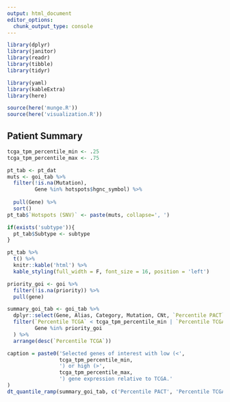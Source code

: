 ```yaml
---
output: html_document
editor_options: 
  chunk_output_type: console
---
```


```r
library(dplyr)
library(janitor)
library(readr)
library(tibble)
library(tidyr)

library(yaml)
library(kableExtra)
library(here)

source(here('munge.R'))
source(here('visualization.R'))
```

## Patient Summary
```r
tcga_tpm_percentile_min <- .25
tcga_tpm_percentile_max <- .75

```

```r
pt_tab <- pt_dat
muts <- goi_tab %>%
  filter(!is.na(Mutation),
         Gene %in% hotspots$hgnc_symbol) %>%
  
  pull(Gene) %>%
  sort()
pt_tab$`Hotspots (SNV)` <- paste(muts, collapse=', ')

if(exists('subtype')){
  pt_tab$Subtype <- subtype
}

pt_tab %>% 
  t() %>%
  knitr::kable('html') %>%
  kable_styling(full_width = F, font_size = 16, position = 'left')

```

```r
priority_goi <- goi %>%
  filter(!is.na(priority)) %>%
  pull(gene)

summary_goi_tab <- goi_tab %>%
  dplyr::select(Gene, Alias, Category, Mutation, CNt, `Percentile PACT`, `Percentile TCGA`, `Percentile GTEX`) %>%
  filter(`Percentile TCGA` < tcga_tpm_percentile_min | `Percentile TCGA` > tcga_tpm_percentile_max,
         Gene %in% priority_goi
  ) %>%
  arrange(desc(`Percentile TCGA`))

caption = paste0('Selected genes of interest with low (<', 
                 tcga_tpm_percentile_min,
                 ') or high (>',
                 tcga_tpm_percentile_max,
                 ') gene expression relative to TCGA.'
)
dt_quantile_ramp(summary_goi_tab, c('Percentile PACT', 'Percentile TCGA'), caption, pageLength=999)

```
